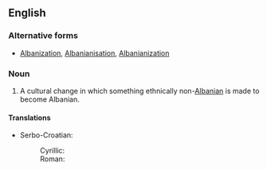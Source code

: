 ==English==
{{wikipedia}}

===Alternative forms===
* [[Albanization]], [[Albanianisation]], [[Albanianization]]

===Noun===
{{en-noun|-}}

# {{pejorative}} A cultural change in which something ethnically non-[[Albanian]] is made to become Albanian.

====Translations====
{{trans-top|cultural change}}
* Serbo-Croatian:
*: Cyrillic: {{t-|sh|албанизација|f|alt=албаниза́ција|sc=Cyrl}}
*: Roman: {{t-|sh|albanizacija|f|alt=albanizácija}}
{{trans-mid}}
{{trans-bottom}}